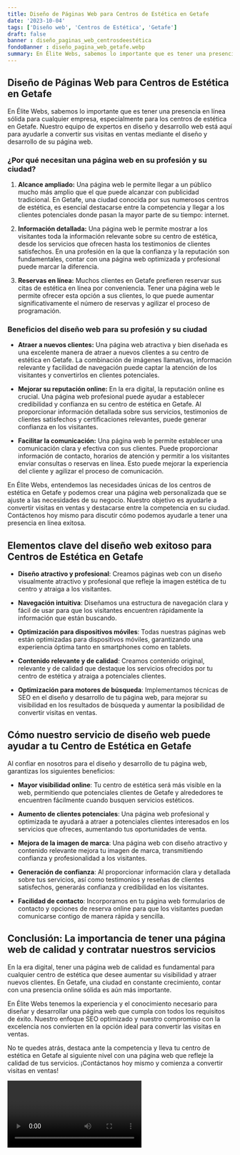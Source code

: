 ```yaml
---
title: Diseño de Páginas Web para Centros de Estética en Getafe
date: '2023-10-04'
tags: ['Diseño web', 'Centros de Estética', 'Getafe']
draft: false
banner : diseño_paginas_web_centrosdeestética
fondoBanner : diseño_pagina_web_getafe.webp
summary: En Élite Webs, sabemos lo importante que es tener una presencia en línea sólida para cualquier empresa, especialmente para los centros de estética en Getafe. Nuestro equipo de expertos en diseño y desarrollo web está aquí para ayudarle a convertir sus visitas en ventas mediante el diseño y desarrollo de su página web.
---
```


## Diseño de Páginas Web para Centros de Estética en Getafe

En Élite Webs, sabemos lo importante que es tener una presencia en línea sólida para cualquier empresa, especialmente para los centros de estética en Getafe. Nuestro equipo de expertos en diseño y desarrollo web está aquí para ayudarle a convertir sus visitas en ventas mediante el diseño y desarrollo de su página web.

### ¿Por qué necesitan una página web en su profesión y su ciudad?

1. **Alcance ampliado:** Una página web le permite llegar a un público mucho más amplio que el que puede alcanzar con publicidad tradicional. En Getafe, una ciudad conocida por sus numerosos centros de estética, es esencial destacarse entre la competencia y llegar a los clientes potenciales donde pasan la mayor parte de su tiempo: internet.

2. **Información detallada:** Una página web le permite mostrar a los visitantes toda la información relevante sobre su centro de estética, desde los servicios que ofrecen hasta los testimonios de clientes satisfechos. En una profesión en la que la confianza y la reputación son fundamentales, contar con una página web optimizada y profesional puede marcar la diferencia.

3. **Reservas en línea:** Muchos clientes en Getafe prefieren reservar sus citas de estética en línea por conveniencia. Tener una página web le permite ofrecer esta opción a sus clientes, lo que puede aumentar significativamente el número de reservas y agilizar el proceso de programación.

### Beneficios del diseño web para su profesión y su ciudad

- **Atraer a nuevos clientes:** Una página web atractiva y bien diseñada es una excelente manera de atraer a nuevos clientes a su centro de estética en Getafe. La combinación de imágenes llamativas, información relevante y facilidad de navegación puede captar la atención de los visitantes y convertirlos en clientes potenciales.

- **Mejorar su reputación online:** En la era digital, la reputación online es crucial. Una página web profesional puede ayudar a establecer credibilidad y confianza en su centro de estética en Getafe. Al proporcionar información detallada sobre sus servicios, testimonios de clientes satisfechos y certificaciones relevantes, puede generar confianza en los visitantes.

- **Facilitar la comunicación:** Una página web le permite establecer una comunicación clara y efectiva con sus clientes. Puede proporcionar información de contacto, horarios de atención y permitir a los visitantes enviar consultas o reservas en línea. Esto puede mejorar la experiencia del cliente y agilizar el proceso de comunicación.

En Élite Webs, entendemos las necesidades únicas de los centros de estética en Getafe y podemos crear una página web personalizada que se ajuste a las necesidades de su negocio. Nuestro objetivo es ayudarle a convertir visitas en ventas y destacarse entre la competencia en su ciudad. Contáctenos hoy mismo para discutir cómo podemos ayudarle a tener una presencia en línea exitosa.

<GifSeo />

<Cta />

## Elementos clave del diseño web exitoso para Centros de Estética en Getafe

- **Diseño atractivo y profesional**: Creamos páginas web con un diseño visualmente atractivo y profesional que refleje la imagen estética de tu centro y atraiga a los visitantes.

- **Navegación intuitiva**: Diseñamos una estructura de navegación clara y fácil de usar para que los visitantes encuentren rápidamente la información que están buscando.

- **Optimización para dispositivos móviles**: Todas nuestras páginas web están optimizadas para dispositivos móviles, garantizando una experiencia óptima tanto en smartphones como en tablets.

- **Contenido relevante y de calidad**: Creamos contenido original, relevante y de calidad que destaque los servicios ofrecidos por tu centro de estética y atraiga a potenciales clientes.

- **Optimización para motores de búsqueda**: Implementamos técnicas de SEO en el diseño y desarrollo de tu página web, para mejorar su visibilidad en los resultados de búsqueda y aumentar la posibilidad de convertir visitas en ventas.

## Cómo nuestro servicio de diseño web puede ayudar a tu Centro de Estética en Getafe

Al confiar en nosotros para el diseño y desarrollo de tu página web, garantizas los siguientes beneficios:

- **Mayor visibilidad online**: Tu centro de estética será más visible en la web, permitiendo que potenciales clientes de Getafe y alrededores te encuentren fácilmente cuando busquen servicios estéticos.

- **Aumento de clientes potenciales**: Una página web profesional y optimizada te ayudará a atraer a potenciales clientes interesados en los servicios que ofreces, aumentando tus oportunidades de venta.

- **Mejora de la imagen de marca**: Una página web con diseño atractivo y contenido relevante mejora tu imagen de marca, transmitiendo confianza y profesionalidad a los visitantes.

- **Generación de confianza**: Al proporcionar información clara y detallada sobre tus servicios, así como testimonios y reseñas de clientes satisfechos, generarás confianza y credibilidad en los visitantes.

- **Facilidad de contacto**: Incorporamos en tu página web formularios de contacto y opciones de reserva online para que los visitantes puedan comunicarse contigo de manera rápida y sencilla.

## Conclusión: La importancia de tener una página web de calidad y contratar nuestros servicios

En la era digital, tener una página web de calidad es fundamental para cualquier centro de estética que desee aumentar su visibilidad y atraer nuevos clientes. En Getafe, una ciudad en constante crecimiento, contar con una presencia online sólida es aún más importante. 

En Élite Webs tenemos la experiencia y el conocimiento necesario para diseñar y desarrollar una página web que cumpla con todos los requisitos de éxito. Nuestro enfoque SEO optimizado y nuestro compromiso con la excelencia nos convierten en la opción ideal para convertir las visitas en ventas.

No te quedes atrás, destaca ante la competencia y lleva tu centro de estética en Getafe al siguiente nivel con una página web que refleje la calidad de tus servicios. ¡Contáctanos hoy mismo y comienza a convertir visitas en ventas!

<Video />

<CtaBot job='Centros de Estética' city='Getafe'/>

<Gmaps query='Getafe+españa+maps' />